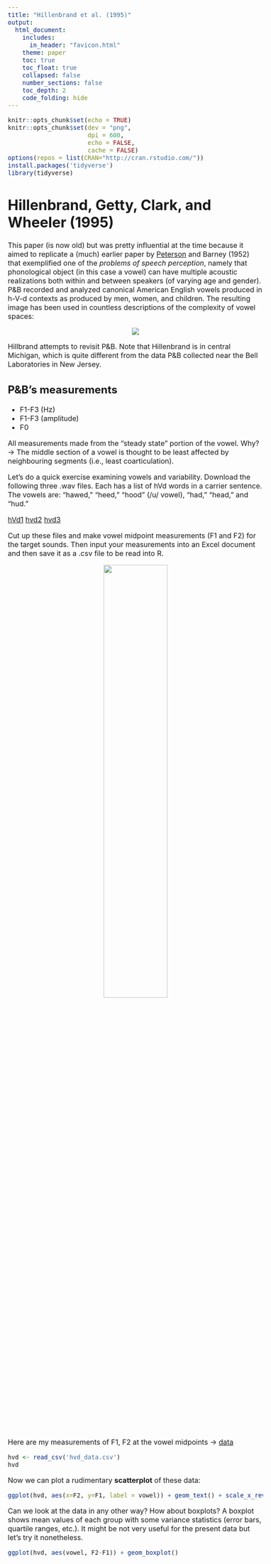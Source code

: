 ```yaml
---
title: "Hillenbrand et al. (1995)"
output: 
  html_document:
    includes:
      in_header: "favicon.html"
    theme: paper
    toc: true
    toc_float: true
    collapsed: false
    number_sections: false
    toc_depth: 2
    code_folding: hide
---
```

<style type="text/css">
  body{
  font-size: 12pt;
}
</style>

```r
knitr::opts_chunk$set(echo = TRUE)
knitr::opts_chunk$set(dev = "png",
                      dpi = 600,
                      echo = FALSE,
                      cache = FALSE)
options(repos = list(CRAN="http://cran.rstudio.com/"))
install.packages('tidyverse') 
library(tidyverse)
```

# Hillenbrand, Getty, Clark, and Wheeler (1995)

This paper (is now old) but was pretty influential at the time because it aimed to replicate a (much) earlier paper by [Peterson](images/gordon-peterson.jpeg) and Barney (1952) that exemplified one of the *problems of speech perception*, namely that phonological object (in this case a vowel) can have multiple acoustic realizations both within and between speakers (of varying age and gender). P&B recorded and analyzed canonical American English vowels produced in h-V-d contexts as produced by men, women, and children. The resulting image has been used in countless descriptions of the complexity of vowel spaces:

<p align="center">
  <img src="images/PetersonBarney52.png">
</p>

Hillbrand attempts to revisit P&B. Note that Hillenbrand is in central Michigan, which is quite different from the data P&B collected near the Bell Laboratories in New Jersey.

## P&B's measurements
- F1-F3 (Hz)
- F1-F3 (amplitude)
- F0

All measurements made from the "steady state" portion of the vowel. Why? $\rightarrow$ The middle section of a vowel is thought to be least affected by neighbouring segments (i.e., least coarticulation).

Let's do a quick exercise examining vowels and variability. Download the following three .wav files. Each has a list of hVd words in a carrier sentence. The vowels are: "hawed," "heed," "hood" (/u/ vowel), "had," "head," and "hud."

[hVd1](sounds/hvd1.wav)
[hvd2](sounds/hvd2.wav)
[hvd3](sounds/hvd3.wav)

Cut up these files and make vowel midpoint measurements (F1 and F2) for the target sounds. Then input your measurements into an Excel document and then save it as a .csv file to be read into R. 

<p align="center">
  <img src="images/hawed.png" width=50% height=50%>
</p>

Here are my measurements of F1, F2 at the vowel midpoints $\rightarrow$ [data](hvd_data.csv)

```r
hvd <- read_csv('hvd_data.csv')
hvd
```

Now we can plot a rudimentary **scatterplot** of these data:

```r
ggplot(hvd, aes(x=F2, y=F1, label = vowel)) + geom_text() + scale_x_reverse() + scale_y_reverse()
```

Can we look at the data in any other way? How about boxplots? A boxplot shows mean values of each group with some variance statistics (error bars, quartile ranges, etc.). It might be not very useful for the present data but let's try it nonetheless.

```r
ggplot(hvd, aes(vowel, F2-F1)) + geom_boxplot()
```